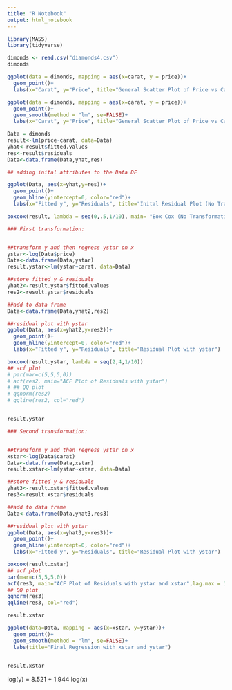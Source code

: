 ```yaml
---
title: "R Notebook"
output: html_notebook
---
```


```r
library(MASS) 
library(tidyverse)
```

```r
dimonds <- read.csv("diamonds4.csv")
dimonds
```
```r
ggplot(data = dimonds, mapping = aes(x=carat, y = price))+
  geom_point()+
  labs(x="Carat", y="Price", title="General Scatter Plot of Price vs Carrat")
```


```r
ggplot(data = dimonds, mapping = aes(x=carat, y = price))+
  geom_point()+
  geom_smooth(method = "lm", se=FALSE)+ 
  labs(x="Carat", y="Price", title="General Scatter Plot of Price vs Carrat (With Regression Line)")
```


```r
Data = dimonds
result<-lm(price~carat, data=Data)
yhat<-result$fitted.values
res<-result$residuals
Data<-data.frame(Data,yhat,res)

## adding inital attributes to the Data DF
```



```r
ggplot(Data, aes(x=yhat,y=res))+
  geom_point()+
  geom_hline(yintercept=0, color="red")+
  labs(x="Fitted y", y="Residuals", title="Inital Residual Plot (No Transformations)")
```

```r
boxcox(result, lambda = seq(0,.5,1/10), main= "Box Cox (No Transformations")
```


```r
### First transformation:


##transform y and then regress ystar on x
ystar<-log(Data$price)
Data<-data.frame(Data,ystar)
result.ystar<-lm(ystar~carat, data=Data)

##store fitted y & residuals
yhat2<-result.ystar$fitted.values
res2<-result.ystar$residuals

##add to data frame
Data<-data.frame(Data,yhat2,res2)

##residual plot with ystar
ggplot(Data, aes(x=yhat2,y=res2))+
  geom_point()+
  geom_hline(yintercept=0, color="red")+
  labs(x="Fitted y", y="Residuals", title="Residual Plot with ystar")

boxcox(result.ystar, lambda = seq(2,4,1/10))
## acf plot
# par(mar=c(5,5,5,0))
# acf(res2, main="ACF Plot of Residuals with ystar")
# ## QQ plot
# qqnorm(res2)
# qqline(res2, col="red")


result.ystar
```

```r
### Second transformation:


##transform y and then regress ystar on x
xstar<-log(Data$carat)
Data<-data.frame(Data,xstar)
result.xstar<-lm(ystar~xstar, data=Data)

##store fitted y & residuals
yhat3<-result.xstar$fitted.values
res3<-result.xstar$residuals

##add to data frame
Data<-data.frame(Data,yhat3,res3)

##residual plot with ystar
ggplot(Data, aes(x=yhat3,y=res3))+
  geom_point()+
  geom_hline(yintercept=0, color="red")+
  labs(x="Fitted y", y="Residuals", title="Residual Plot with ystar")

boxcox(result.xstar)
## acf plot
par(mar=c(5,5,5,0))
acf(res3, main="ACF Plot of Residuals with ystar and xstar",lag.max = 15)
## QQ plot
qqnorm(res3)
qqline(res3, col="red")

result.xstar
```



```r
ggplot(data=Data, mapping = aes(x=xstar, y=ystar))+
  geom_point()+
  geom_smooth(method = "lm", se=FALSE)+
  labs(title="Final Regression with xstar and ystar")
  
```

```r
result.xstar
```

log(y) = 8.521 + 1.944 log(x)

#